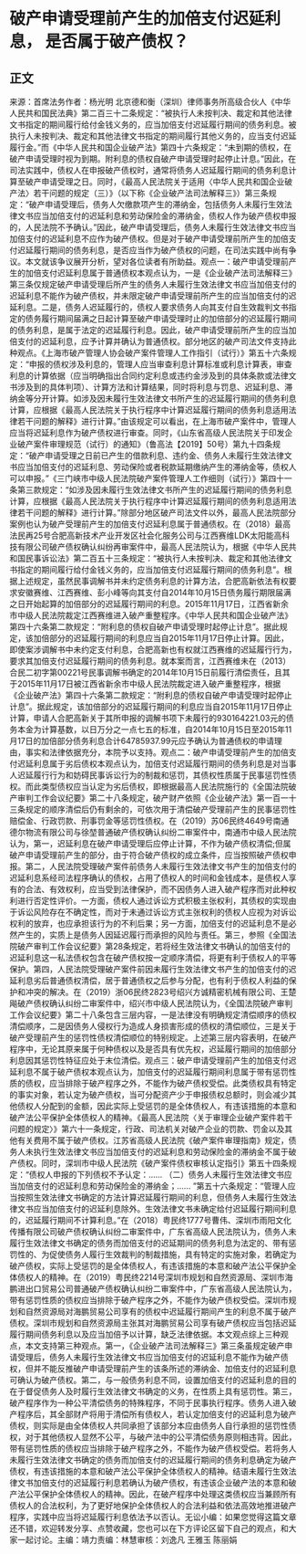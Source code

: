 # 破产申请受理前产生的加倍支付迟延利息， 是否属于破产债权？
## 正文
来源：首席法务作者：杨光明 北京德和衡（深圳）律师事务所高级合伙人《中华人民共和国民法典》第二百三十二条规定：“被执行人未按判决、裁定和其他法律文书指定的期间履行给付金钱义务的，应当加倍支付迟延履行期间的债务利息。被执行人未按判决、裁定和其他法律文书指定的期间履行其他义务的，应当支付迟延履行金。”而《中华人民共和国企业破产法》第四十六条规定：“未到期的债权，在破产申请受理时视为到期。附利息的债权自破产申请受理时起停止计息。”因此，在司法实践中，债权人在申报破产债权时，通常将债务人迟延履行期间的债务利息计算至破产申请受理之日。同时，《最高人民法院关于适用〈中华人民共和国企业破产法〉若干问题的规定（三）》（以下称《企业破产法司法解释三》）第三条规定：“破产申请受理后，债务人欠缴款项产生的滞纳金，包括债务人未履行生效法律文书应当加倍支付的迟延利息和劳动保险金的滞纳金，债权人作为破产债权申报的，人民法院不予确认。”因此，破产申请受理后，债务人未履行生效法律文书应当加倍支付的迟延利息不应作为破产债权。但是对于破产申请受理前所产生的加倍支付迟延履行期间的债务利息，是否应当作为破产债权的问题，在司法实践中尚有争议。本文就该争议展开分析，望对各位读者有所助益。观点一：破产申请受理前产生的加倍支付迟延利息属于普通债权本观点认为，一是《企业破产法司法解释三》第三条仅规定破产申请受理后所产生的债务人未履行生效法律文书应当加倍支付的迟延利息不能作为破产债权，并未限定破产申请受理前所产生的应当加倍支付的迟延利息。二是，债务人迟延履行的，债权人要求债务人向其支付自生效裁判文书指定的债务履行期间届满之日起计算至破产申请受理时止的加倍部分的迟延履行期间的债务利息，是属于法定的迟延履行利息。因此，破产申请受理前所产生的应当加倍支付的迟延利息，应予计算并确认为普通债权。部分地区的破产司法文件支持此种观点。《上海市破产管理人协会破产案件管理人工作指引（试行）》第五十六条规定：“申报的债权涉及利息的，管理人应当审查利息计算标准或利息计算表，审查利息的计算依据（应当明确指出合同约定利息或违约金涉及到的具体条款或法律文书涉及到的具体判项）、计算方法和计算结果，同时将利息与罚息、迟延利息、滞纳金等分开计算。如涉及因未履行生效法律文书所产生的迟延履行期间的债务利息计算，应根据《最高人民法院关于执行程序中计算迟延履行期间的债务利息适用法律若干问题的解释》进行计算。”由该规定可以看出，在上海市破产案件中，管理人应当将迟延利息作为破产债权进行审查。同时，《山东省高级人民法院关于印发企业破产案件审理规范（试行）的通知》（鲁高法【2019】50号）第九十四条规定：“破产申请受理之日前已产生的借款利息、违约金、债务人未履行生效法律文书应当加倍支付的迟延利息、劳动保险或者税款延期缴纳产生的滞纳金等，债权人可以申报。”《三门峡市中级人民法院破产案件管理人工作细则（试行）》第四十一条第三款规定：“如涉及因未履行生效法律文书所产生的迟延履行期间的债务利息计算，应根据《最高人民法院关于执行程序中计算迟延履行期间的债务利息适用法律若干问题的解释》进行计算。”除部分地区破产司法文件以外，最高人民法院部分案例也认为破产受理前产生的加倍支付迟延利息属于普通债权。在（2018）最高法民再25号合肥高新技术产业开发区社会化服务公司与江西赛维LDK太阳能高科技有限公司破产债权确认纠纷再审案件中，最高人民法院认为，根据《中华人民共和国民事诉讼法》第二百五十三条规定：“被执行人未按判决、裁定和其他法律文书指定的期间履行给付金钱义务的，应当加倍支付迟延履行期间的债务利息”。根据上述规定，虽然民事调解书并未约定债务利息的计算方法，合肥高新依法有权要求安徽赛维、江西赛维、彭小峰等向其支付自2014年10月15日债务履行期限届满之日开始起算的加倍部分的迟延履行期间的利息。2015年11月17日，江西省新余市中级人民法院裁定江西赛维进入破产重整程序。《中华人民共和国企业破产法》第四十六条第二款规定：“附利息的债权自破产申请受理时起停止计息”。据此规定，该加倍部分的迟延履行期间的利息应当自2015年11月17日停止计算。因此，即使案涉调解书中未约定支付利息，合肥高新也有权就江西赛维的迟延履行行为，要求其加倍支付迟延履行期间的债务利息。就本案而言，江西赛维未在（2013）合民二初字第00221号民事调解书确定的2014年10月15日前履行清偿责任，且其于2015年11月17日被江西省新余市中级人民法院裁定进入破产重整程序，根据《企业破产法》第四十六条第二款规定：“附利息的债权自破产申请受理时起停止计息”。据此规定，该加倍部分的迟延履行期间的利息应当自2015年11月17日停止计算，申请人合肥高新关于其所申报的调解书项下未履行的930164221.03元的债务本金为计算基数，以日万分之一点七五的标准，自2014年10月15日至2015年11月17日的加倍部分债务利息合计64785937.99元应予确认为普通债权的申请理由，事实和法律依据充分，本院予以支持。观点二：破产申请受理前产生的加倍支付迟延利息属于劣后债权本观点认为，加倍支付迟延履行期间的债务利息是对当事人迟延履行行为和妨碍民事诉讼行为的制裁和惩罚，其债权性质属于民事惩罚性债权。而此类型债权应当认定为劣后债权，即根据最高人民法院施行的《全国法院破产审判工作会议纪要》第二十八条规定，破产财产依照《企业破产法》第一百一十三条规定的顺序清偿后仍有剩余的，可依次用于清偿破产受理前产生的民事惩罚性赔偿金、行政罚款、刑事罚金等惩罚性债权。在（2019）苏06民终4649号南通德尔物流有限公司与徐堃普通破产债权确认纠纷二审案件中，南通市中级人民法院认为，第一，迟延利息在破产申请受理后应停止计算，不作为破产债权清偿;但属破产申请受理前产生的部分，由于符合破产债权的成立条件，应当按照破产债权申报。第二，人民法院受理破产案件前债务人未履行生效法律文书产生的加倍支付的迟延利息系经司法程序确认的债权，占用了债权人的时间和金钱成本，是债权人享有的合法、有效权利，应当受到法律保护，而不因债务人进入破产程序而对此种权利进行否定性评价。一方面，债权人通过诉讼方式积极主张权利，其债权的实现由于诉讼风险存在不确定性，而对于未通过诉讼方式主张权利的债权人应视为对诉讼权利的放弃，也应承担该行为的不利后果；另一方面，加倍支付的迟延利息不是必然产生的，实质上是债务人因延迟履行而承担的风险与责任。第三，参照《全国法院破产审判工作会议纪要》第28条规定，若将经生效法律文书确认的加倍支付的迟延利息这一私法债权包含在破产债权按一定顺序清偿，将更有利于债权人的平等保护。第四，人民法院受理破产案件前因未履行生效法律文书产生的加倍支付的迟延利息劣后普通债权清偿，居于普通债权之后参与分配，也有利于债权人利益的保护和冲突的解决。在（2019）浙06民终2823号绍兴方诚精密机械有限公司、王楚飚破产债权确认纠纷二审案件中，绍兴市中级人民法院认为，《全国法院破产审判工作会议纪要》第二十八条包含三层内容，一是法律没有明确规定清偿顺序的债权清偿顺序，二是因债务人侵权行为造成人身损害形成的债权的清偿顺位，三是关于破产受理前产生的惩罚性债权清偿顺位的特别规定。上述第三层内容表明，在破产程序中，无论其原来属于何种债权以及是否具有优先权，迟延履行期间的加倍部分利息因其惩罚性特征应处于末位清偿。观点三：破产申请受理前产生的加倍支付迟延利息不属于破产债权本观点认为，加倍支付的迟延履行期间利息属于带有惩罚性质的债权，应当排除于破产程序之外，不能作为破产债权受偿。此类债权具有特定的事实对象，若认定为破产债权，当可分配资产少于申报债权总额时，则会减少其他债权人分配到的金额，因此实际上受惩罚的是全体债权人，有违该措施的本意和破产法公平保护全体债权人的精神。《最高人民法院〈关于审理企业破产案件若干问题的规定〉》第六十一条规定，行政、司法机关对破产企业的罚款、罚金以及其他有关费用不属于破产债权。江苏省高级人民法院《破产案件审理指南》规定，债务人未执行生效法律文书应当加倍支付的迟延利息和劳动保险金的滞纳金不属于破产债权。同时，深圳市中级人民法院《破产案件债权审核认定指引》第五十四条规定：“债权人申报的下列债权不予认定：...... （二）债务人未履行生效法律文书应当加倍支付的迟延利息和劳动保险金的滞纳金；...... ”第五十六条规定：“管理人应当按照生效法律文书确定的方法计算迟延履行期间的利息，但债务人未履行生效法律文书应当加倍支付的迟延利息除外。生效法律文书未确定给付迟延履行期间利息的，迟延履行期间不计算利息。”在（2018）粤民终1777号曹伟、深圳市雨阳文化传播有限公司破产债权确认纠纷二审案件中，广东省高级人民法院认为，债务人未履行生效法律文书确定的债务而加倍支付的迟延期间的债务利息为法定的、带有惩罚性的、为促使债务人履行生效裁判的制裁措施，具有特定的实施对象，若确定为破产债权，实际上受惩罚的是全体债权人，有违该措施的本意和破产法公平保护全体债权人的精神。在（2019）粤民终2214号深圳市规划和自然资源局、深圳市海鹏进出口贸易公司普通破产债权确认纠纷二审案件中，广东省高级人民法院认为，带有惩罚性质的债权应当排除于破产程序之外，不能作为破产债权受偿。深圳市规划和自然资源局对海鹏贸易公司享有的债权中迟延履行期间产生的利息不属于破产债权。深圳市规划和自然资源局主张其对海鹏贸易公司享有破产债权应当包括迟延履行期间债务利息以及应当加倍予以计算，缺乏法律依据。本文观点综上三种观点，本文支持第三种观点。第一，《企业破产法司法解释三》第三条虽规定破产申请受理后，债务人未履行生效法律文书应当加倍支付的迟延利息不能作为破产债权，但并不能反推破产申请受理前产生的该条所述的滞纳金、加倍支付的迟延利息可确认为破产债权。第二，与一般债务利息不同，设置加倍支付的迟延利息的目的在于督促债务人及时履行生效法律文书确定的义务，在性质上具有惩罚性。第三，破产程序作为一种公平清偿债务的特殊程序，不同于民事执行程序。债务人进入破产程序后，其全部财产将用于清偿所有债权人，若认定加倍支付的迟延利息为破产债权，则实际是由全体债权人共同承担了该部分本应由债务人自行承担的惩罚性债权，对于其他债权人显然不公平，与破产法中的公平清偿债务原则相违背。因此，带有惩罚性质的债权应当排除于破产程序之外，不能作为破产债权受偿。若将务人未履行生效法律文书确定的债务而加倍支付的迟延履行期间的债务利息确定为破产债权，有违该措施的本意和破产法公平保护全体债权人的精神。结语未履行生效法律文书加倍支付的迟延履行利息若确认为破产债权，有违该企业破产法的本意和破产法公平保护全体债权人的精神。因此，在破产程序中处理这类债权应当兼顾所有债权人的合法权利，为了更好地保护全体债权人的合法利益和依法高效地推进破产程序，实践中应当将迟延履行利息依法予以否认。无讼小编：如果您觉得这篇文章还不错，欢迎转发分享、点赞收藏，您也可以在下方评论区留下自己的观点，和大家一起讨论。主编：靖力责编：林慧审核：刘逸凡 王雅玉 陈丽娟
